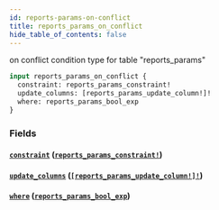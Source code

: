 ```yaml
---
id: reports-params-on-conflict
title: reports_params_on_conflict
hide_table_of_contents: false
---
```


on conflict condition type for table "reports_params"

```graphql
input reports_params_on_conflict {
  constraint: reports_params_constraint!
  update_columns: [reports_params_update_column!]!
  where: reports_params_bool_exp
}
```

### Fields

#### [`constraint`](#) ([`reports_params_constraint!`](../enums/reports-params-constraint))

#### [`update_columns`](#) ([`[reports_params_update_column!]!`](../enums/reports-params-update-column))

#### [`where`](#) ([`reports_params_bool_exp`](../inputs/reports-params-bool-exp))
